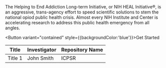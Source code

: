 
<div className={"w-1/3"} style={{padding: '1rem', backgroundColor: 'gray100'}}>
The Helping to End Addiction Long-term Initiative, or NIH HEAL Initiative&reg;, is an aggressive, trans-agency effort to
speed scientific solutions to stem the national opiod public health crisis. Almost every NIH Institute and Center
is accelerating research to address this public health emergency from all angles.
</div>

<Button variant="contained" style={{backgroundColor:'blue'}}>Get Started</Button>

| Title | Investigator | Repository Name |
| --- | ----------- | -----------|
| Title 1 | John Smith | ICPSR |


<SampleBar />

